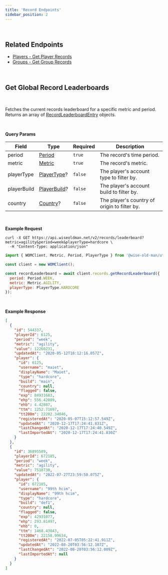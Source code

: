 ```yaml
---
title: 'Record Endpoints'
sidebar_position: 2
---
```



<br />

## Related Endpoints

- [Players - Get Player Records](/players-api/player-endpoints#get-player-records)
- [Groups - Get Group Records](/groups-api/group-endpoints#get-group-records)

<br />

## Get Global Record Leaderboards

<Endpoint verb="GET" path="/records/leaderboard" />
<br />

Fetches the current records leaderboard for a specific metric and period. Returns an array of [RecordLeaderboardEntry](/records-api/record-type-definitions#object-record-leaderboard-entry) objects.

<br />

**Query Params**

| Field       | Type                                                                   | Required | Description                                  |
| ----------- | ---------------------------------------------------------------------- | -------- | -------------------------------------------- |
| period      | [Period](/global-type-definitions#enum-period)                         | `true`   | The record's time period.                    |
| metric      | [Metric](/global-type-definitions#enum-metric)                         | `true`   | The record's metric.                         |
| playerType  | [PlayerType](/players-api/player-type-definitions#enum-player-type)?   | `false`  | The player's account type to filter by.      |
| playerBuild | [PlayerBuild](/players-api/player-type-definitions#enum-player-build)? | `false`  | The player's account build to filter by.     |
| country     | [Country](/players-api/player-type-definitions#enum-country)?          | `false`  | The player's country of origin to filter by. |

<br />

**Example Request**

<TabbedCodeBlock>

```curl
curl -X GET https://api.wiseoldman.net/v2/records/leaderboard?metric=agility&period=week&playerType=hardcore \
  -H "Content-Type: application/json"
```

```javascript
import { WOMClient, Metric, Period, PlayerType } from '@wise-old-man/utils';

const client = new WOMClient();

const recordLeaderboard = await client.records.getRecordLeaderboard({
  period: Period.WEEK,
  metric: Metric.AGILITY,
  playerType: PlayerType.HARDCORE
});
```

</TabbedCodeBlock>

<br />

**Example Response**

```json
[
  {
    "id": 544337,
    "playerId": 6125,
    "period": "week",
    "metric": "agility",
    "value": 12260231,
    "updatedAt": "2020-05-12T18:12:16.057Z",
    "player": {
      "id": 6125,
      "username": "maiet",
      "displayName": "Maiet",
      "type": "hardcore",
      "build": "main",
      "country": null,
      "flagged": false,
      "exp": 84931683,
      "ehp": 556.42089,
      "ehb": 4.42807,
      "ttm": 1252.71697,
      "tt200m": 22202.34046,
      "registeredAt": "2020-05-07T15:12:57.549Z",
      "updatedAt": "2020-12-17T17:24:41.831Z",
      "lastChangedAt": "2020-12-17T17:24:40.549Z",
      "lastImportedAt": "2020-12-17T17:24:41.830Z"
    }
  },
  {
    "id": 36895589,
    "playerId": 672185,
    "period": "week",
    "metric": "agility",
    "value": 7518730,
    "updatedAt": "2022-07-27T23:59:50.075Z",
    "player": {
      "id": 672185,
      "username": "99th hcim",
      "displayName": "99th hcim",
      "type": "hardcore",
      "build": "def1",
      "country": null,
      "flagged": false,
      "exp": 42931077,
      "ehp": 293.81497,
      "ehb": 0,
      "ttm": 1468.43043,
      "tt200m": 22158.99634,
      "registeredAt": "2022-07-05T05:22:41.911Z",
      "updatedAt": "2022-08-20T03:56:12.107Z",
      "lastChangedAt": "2022-08-20T03:56:12.009Z",
      "lastImportedAt": null
    }
  }
]
```
